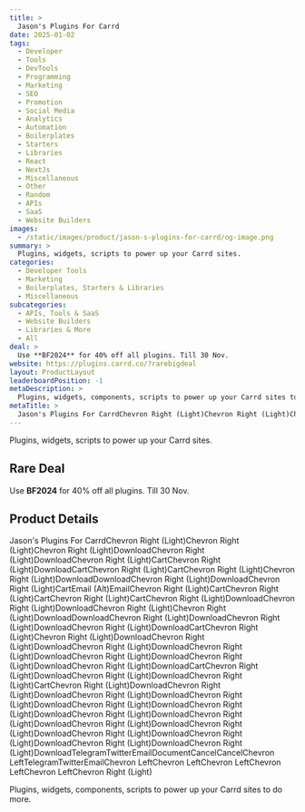 ```yaml
---
title: >
  Jason's Plugins For Carrd
date: 2025-01-02
tags:
  - Developer
  - Tools
  - DevTools
  - Programming
  - Marketing
  - SEO
  - Promotion
  - Social Media
  - Analytics
  - Automation
  - Boilerplates
  - Starters
  - Libraries
  - React
  - NextJs
  - Miscellaneous
  - Other
  - Random
  - APIs
  - SaaS
  - Website Builders
images:
  - /static/images/product/jason-s-plugins-for-carrd/og-image.png
summary: >
  Plugins, widgets, scripts to power up your Carrd sites.
categories:
  - Developer Tools
  - Marketing
  - Boilerplates, Starters & Libraries
  - Miscellaneous
subcategories:
  - APIs, Tools & SaaS
  - Website Builders
  - Libraries & More
  - All
deal: >
  Use **BF2024** for 40% off all plugins. Till 30 Nov.
website: https://plugins.carrd.co/?rarebigdeal
layout: ProductLayout
leaderboardPosition: -1
metaDescription: >
  Plugins, widgets, components, scripts to power up your Carrd sites to do more.
metaTitle: >
  Jason's Plugins For CarrdChevron Right (Light)Chevron Right (Light)Chevron Right (Light)DownloadChevron Right (Light)DownloadChevron Right (Light)CartChevron Right (Light)DownloadCartChevron Right (Light)CartChevron Right (Light)Chevron Right (Light)DownloadDownloadChevron Right (Light)DownloadChevron Right (Light)CartEmail (Alt)EmailChevron Right (Light)CartChevron Right (Light)CartChevron Right (Light)CartChevron Right (Light)DownloadChevron Right (Light)DownloadChevron Right (Light)Chevron Right (Light)DownloadDownloadChevron Right (Light)DownloadChevron Right (Light)DownloadChevron Right (Light)DownloadCartChevron Right (Light)Chevron Right (Light)DownloadChevron Right (Light)DownloadChevron Right (Light)DownloadChevron Right (Light)DownloadChevron Right (Light)DownloadChevron Right (Light)DownloadChevron Right (Light)DownloadCartChevron Right (Light)DownloadChevron Right (Light)DownloadChevron Right (Light)CartChevron Right (Light)DownloadChevron Right (Light)DownloadChevron Right (Light)DownloadChevron Right (Light)DownloadChevron Right (Light)DownloadChevron Right (Light)DownloadChevron Right (Light)DownloadChevron Right (Light)DownloadChevron Right (Light)DownloadChevron Right (Light)DownloadChevron Right (Light)DownloadChevron Right (Light)DownloadChevron Right (Light)DownloadChevron Right (Light)DownloadTelegramTwitterEmailDocumentCancelCancelChevron LeftTelegramTwitterEmailChevron LeftChevron LeftChevron LeftChevron LeftChevron LeftChevron Right (Light)
---
```

Plugins, widgets, scripts to power up your Carrd sites.

## Rare Deal

Use **BF2024** for 40% off all plugins. Till 30 Nov.

## Product Details

Jason's Plugins For CarrdChevron Right (Light)Chevron Right (Light)Chevron Right (Light)DownloadChevron Right (Light)DownloadChevron Right (Light)CartChevron Right (Light)DownloadCartChevron Right (Light)CartChevron Right (Light)Chevron Right (Light)DownloadDownloadChevron Right (Light)DownloadChevron Right (Light)CartEmail (Alt)EmailChevron Right (Light)CartChevron Right (Light)CartChevron Right (Light)CartChevron Right (Light)DownloadChevron Right (Light)DownloadChevron Right (Light)Chevron Right (Light)DownloadDownloadChevron Right (Light)DownloadChevron Right (Light)DownloadChevron Right (Light)DownloadCartChevron Right (Light)Chevron Right (Light)DownloadChevron Right (Light)DownloadChevron Right (Light)DownloadChevron Right (Light)DownloadChevron Right (Light)DownloadChevron Right (Light)DownloadChevron Right (Light)DownloadCartChevron Right (Light)DownloadChevron Right (Light)DownloadChevron Right (Light)CartChevron Right (Light)DownloadChevron Right (Light)DownloadChevron Right (Light)DownloadChevron Right (Light)DownloadChevron Right (Light)DownloadChevron Right (Light)DownloadChevron Right (Light)DownloadChevron Right (Light)DownloadChevron Right (Light)DownloadChevron Right (Light)DownloadChevron Right (Light)DownloadChevron Right (Light)DownloadChevron Right (Light)DownloadChevron Right (Light)DownloadTelegramTwitterEmailDocumentCancelCancelChevron LeftTelegramTwitterEmailChevron LeftChevron LeftChevron LeftChevron LeftChevron LeftChevron Right (Light)

Plugins, widgets, components, scripts to power up your Carrd sites to do more.
